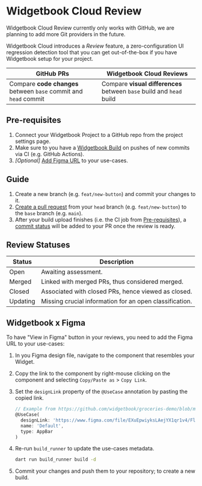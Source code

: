# Widgetbook Cloud Review

<Warning>
  Widgetbook Cloud Review currently only works with GitHub, we are planning to
  add more Git providers in the future.
</Warning>

Widgetbook Cloud introduces a _Review_ feature, a zero-configuration UI regression detection tool that you can get out-of-the-box if you have Widgetbook setup for your project.

| GitHub PRs                                                       | Widgetbook Cloud Reviews                                             |
| ---------------------------------------------------------------- | -------------------------------------------------------------------- |
| Compare **code changes** between `base` commit and `head` commit | Compare **visual differences** between `base` build and `head` build |

## Pre-requisites

1. Connect your Widgetbook Project to a GitHub repo from the project settings page.
1. Make sure to you have a [Widgetbook Build](/widgetbook-cloud/hosting) on pushes of new commits via CI (e.g. GitHub Actions).
1. _[Optional]_ [Add Figma URL](#widgetbook-x-figma) to your use-cases.

## Guide

1. Create a new branch (e.g. `feat/new-button`) and commit your changes to it.
1. [Create a pull request](https://docs.github.com/en/pull-requests/collaborating-with-pull-requests/proposing-changes-to-your-work-with-pull-requests/creating-a-pull-request) from your `head` branch (e.g. `feat/new-button`) to the `base` branch (e.g. `main`).
1. After your build upload finishes (i.e. the CI job from [Pre-requisites](#pre-requisites)), a [commit status](https://docs.github.com/en/pull-requests/collaborating-with-pull-requests/collaborating-on-repositories-with-code-quality-features/about-status-checks) will be added to your PR once the review is ready.

## Review Statuses

| Status   | Description                                             |
| -------- | ------------------------------------------------------- |
| Open     | Awaiting assessment.                                    |
| Merged   | Linked with merged PRs, thus considered merged.         |
| Closed   | Associated with closed PRs, hence viewed as closed.     |
| Updating | Missing crucial information for an open classification. |

## Widgetbook x Figma

To have "View in Figma" button in your reviews, you need to add the Figma URL to your use-cases:

1. In you Figma design file, navigate to the component that resembles your Widget.
1. Copy the link to the component by right-mouse clicking on the component and selecting `Copy/Paste as` > `Copy Link`.
1. Set the `designLink` property of the `@UseCase` annotation by pasting the copied link.

   ```dart
   // Example from https://github.com/widgetbook/groceries-demo/blob/main/widgetbook/lib/core/app_bar.dart
   @UseCase(
     designLink: 'https://www.figma.com/file/EXuEpwiyksLAejYX1qr1v4/Fluttercon-Berlin-2023-Demo?type=design&node-id=277-3056&mode=design&t=nVL8hLmc1jlcilZL-4',
     name: 'Default',
     type: AppBar
   )
   ```

1. Re-run `build_runner` to update the use-cases metadata.

   ```bash
   dart run build_runner build -d
   ```

1. Commit your changes and push them to your repository; to create a new build.
